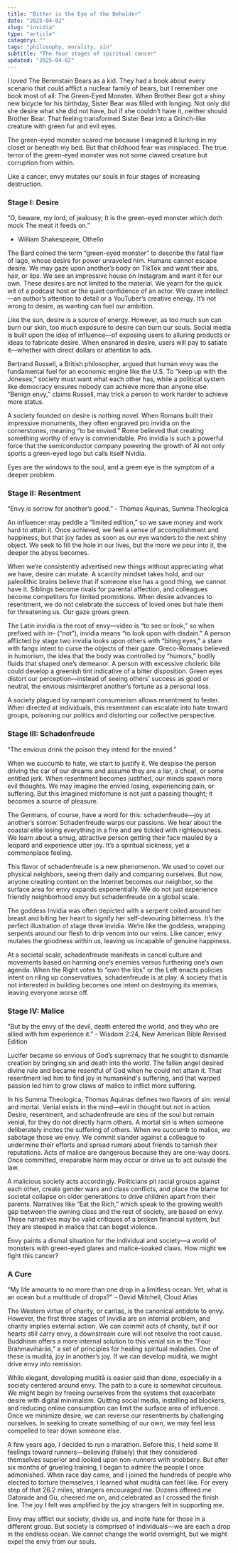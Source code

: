```yaml
---
title: "Bitter is the Eye of the Beholder"
date: "2025-04-02"
slug: "invidia"
type: "article"
category: ""
tags: "philosophy, morality, sin"
subtitle: "The four stages of spiritual cancer"
updated: "2025-04-02"
---
```


I loved The Berenstain Bears as a kid. They had a book about every scenario that could afflict a nuclear family of bears, but I remember one book most of all: The Green-Eyed Monster. When Brother Bear got a shiny new bicycle for his birthday, Sister Bear was filled with longing. Not only did she desire what she did not have, but if she couldn’t have it, neither should Brother Bear. That feeling transformed Sister Bear into a Grinch-like creature with green fur and evil eyes.

The green-eyed monster scared me because I imagined it lurking in my closet or beneath my bed. But that childhood fear was misplaced. The true terror of the green-eyed monster was not some clawed creature but corruption from within.

Like a cancer, envy mutates our souls in four stages of increasing destruction.

### Stage I: Desire
“O, beware, my lord, of jealousy;
It is the green-eyed monster which doth mock
The meat it feeds on.”
- William Shakespeare, Othello

The Bard coined the term “green-eyed monster” to describe the fatal flaw of Iago, whose desire for power unraveled him. Humans cannot escape desire. We may gaze upon another’s body on TikTok and want their abs, hair, or lips. We see an impressive house on Instagram and want it for our own. These desires are not limited to the material. We yearn for the quick wit of a podcast host or the quiet confidence of an actor. We crave intellect—an author’s attention to detail or a YouTuber’s creative energy. It’s not wrong to desire, as wanting can fuel our ambition.

Like the sun, desire is a source of energy. However, as too much sun can burn our skin, too much exposure to desire can burn our souls. Social media is built upon the idea of influence—of exposing users to alluring products or ideas to fabricate desire. When ensnared in desire, users will pay to satiate it—whether with direct dollars or attention to ads.

Bertrand Russell, a British philosopher, argued that human envy was the fundamental fuel for an economic engine like the U.S. To “keep up with the Joneses,” society must want what each other has, while a political system like democracy ensures nobody can achieve more than anyone else. “Benign envy,” claims Russell, may trick a person to work harder to achieve more status.

A society founded on desire is nothing novel. When Romans built their impressive monuments, they often engraved pro invidia on the cornerstones, meaning “to be envied.” Rome believed that creating something worthy of envy is commendable. Pro invidia is such a powerful force that the semiconductor company powering the growth of AI not only sports a green-eyed logo but calls itself Nvidia.

Eyes are the windows to the soul, and a green eye is the symptom of a deeper problem.

### Stage II: Resentment
“Envy is sorrow for another’s good.” - Thomas Aquinas, Summa Theologica

An influencer may peddle a “limited edition,” so we save money and work hard to attain it. Once achieved, we feel a sense of accomplishment and happiness, but that joy fades as soon as our eye wanders to the next shiny object. We seek to fill the hole in our lives, but the more we pour into it, the deeper the abyss becomes.

When we’re consistently advertised new things without appreciating what we have, desire can mutate. A scarcity mindset takes hold, and our paleolithic brains believe that if someone else has a good thing, we cannot have it. Siblings become rivals for parental affection, and colleagues become competitors for limited promotions. When desire advances to resentment, we do not celebrate the success of loved ones but hate them for threatening us. Our gaze grows green.

The Latin invidia is the root of envy—video is “to see or look,” so when prefixed with in- (“not”), invidia means “to look upon with disdain.” A person afflicted by stage two invidia looks upon others with “biting eyes,” a stare with fangs intent to curse the objects of their gaze. Greco-Romans believed in humorism, the idea that the body was controlled by “humors,” bodily fluids that shaped one’s demeanor. A person with excessive choleric bile could develop a greenish tint indicative of a bitter disposition. Green eyes distort our perception—instead of seeing others’ success as good or neutral, the envious misinterpret another’s fortune as a personal loss.

A society plagued by rampant consumerism allows resentment to fester. When directed at individuals, this resentment can escalate into hate toward groups, poisoning our politics and distorting our collective perspective.

### Stage III: Schadenfreude
“The envious drink the poison they intend for the envied.”

When we succumb to hate, we start to justify it. We despise the person driving the car of our dreams and assume they are a liar, a cheat, or some entitled jerk. When resentment becomes justified, our minds spawn more evil thoughts. We may imagine the envied losing, experiencing pain, or suffering. But this imagined misfortune is not just a passing thought; it becomes a source of pleasure.

The Germans, of course, have a word for this: schadenfreude—joy at another’s sorrow. Schadenfreude warps our passions. We hear about the coastal elite losing everything in a fire and are tickled with righteousness. We learn about a smug, attractive person getting their face mauled by a leopard and experience utter joy. It’s a spiritual sickness, yet a commonplace feeling.

This flavor of schadenfreude is a new phenomenon. We used to covet our physical neighbors, seeing them daily and comparing ourselves. But now, anyone creating content on the Internet becomes our neighbor, so the surface area for envy expands exponentially. We do not just experience friendly neighborhood envy but schadenfreude on a global scale.

The goddess Invidia was often depicted with a serpent coiled around her breast and biting her heart to signify her self-devouring bitterness. It’s the perfect illustration of stage three invidia. We’re like the goddess, wrapping serpents around our flesh to drip venom into our veins. Like cancer, envy mutates the goodness within us, leaving us incapable of genuine happiness.

At a societal scale, schadenfreude manifests in cancel culture and movements based on harming one’s enemies versus furthering one’s own agenda. When the Right votes to “own the libs” or the Left enacts policies intent on riling up conservatives, schadenfreude is at play. A society that is not interested in building becomes one intent on destroying its enemies, leaving everyone worse off.

### Stage IV: Malice
"But by the envy of the devil, death entered the world, and they who are allied with him experience it." - Wisdom 2:24, New American Bible Revised Edition

Lucifer became so envious of God’s supremacy that he sought to dismantle creation by bringing sin and death into the world. The fallen angel desired divine rule and became resentful of God when he could not attain it. That resentment led him to find joy in humankind's suffering, and that warped passion led him to grow claws of malice to inflict more suffering.

In his Summa Theologica, Thomas Aquinas defines two flavors of sin: venial and mortal. Venial exists in the mind—evil in thought but not in action. Desire, resentment, and schadenfreude are sins of the soul but remain venial, for they do not directly harm others. A mortal sin is when someone deliberately incites the suffering of others. When we succumb to malice, we sabotage those we envy. We commit slander against a colleague to undermine their efforts and spread rumors about friends to tarnish their reputations. Acts of malice are dangerous because they are one-way doors. Once committed, irreparable harm may occur or drive us to act outside the law.

A malicious society acts accordingly. Politicians pit racial groups against each other, create gender wars and class conflicts, and place the blame for societal collapse on older generations to drive children apart from their parents. Narratives like “Eat the Rich,” which speak to the growing wealth gap between the owning class and the rest of society, are based on envy. These narratives may be valid critiques of a broken financial system, but they are steeped in malice that can beget violence.

Envy paints a dismal situation for the individual and society—a world of monsters with green-eyed glares and malice-soaked claws. How might we fight this cancer?

### A Cure
“My life amounts to no more than one drop in a limitless ocean. Yet, what is an ocean but a multitude of drops?” – David Mitchell, Cloud Atlas

The Western virtue of charity, or caritas, is the canonical antidote to envy. However, the first three stages of invidia are an internal problem, and charity implies external action. We can commit acts of charity, but if our hearts still carry envy, a downstream cure will not resolve the root cause. Buddhism offers a more internal solution to this venial sin in the “Four Brahmavihārās,” a set of principles for healing spiritual maladies. One of these is muditā, joy in another’s joy. If we can develop muditā, we might drive envy into remission.

While elegant, developing muditā is easier said than done, especially in a society centered around envy. The path to a cure is somewhat circuitous. We might begin by freeing ourselves from the systems that exacerbate desire with digital minimalism. Quitting social media, installing ad blockers, and reducing online consumption can limit the surface area of influence. Once we minimize desire, we can reverse our resentments by challenging ourselves. In seeking to create something of our own, we may feel less compelled to tear down someone else.

A few years ago, I decided to run a marathon. Before this, I held some ill feelings toward runners—believing (falsely) that they considered themselves superior and looked upon non-runners with snobbery. But after six months of grueling training, I began to admire the people I once admonished. When race day came, and I joined the hundreds of people who elected to torture themselves, I learned what muditā can feel like. For every step of that 26.2 miles, strangers encouraged me. Dozens offered me Gatorade and Gu, cheered me on, and celebrated as I crossed the finish line. The joy I felt was amplified by the joy strangers felt in supporting me.

Envy may afflict our society, divide us, and incite hate for those in a different group. But society is comprised of individuals—we are each a drop in the endless ocean. We cannot change the world overnight, but we might expel the envy from our souls.